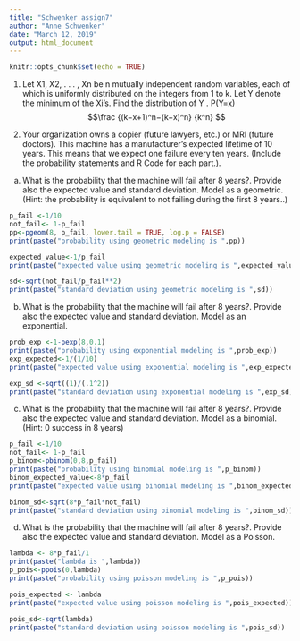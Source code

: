 ```yaml
---
title: "Schwenker assign7"
author: "Anne Schwenker"
date: "March 12, 2019"
output: html_document
---
```


```r
knitr::opts_chunk$set(echo = TRUE)
```
1. Let X1, X2, . . . , Xn be n mutually independent random variables, each of
which is uniformly distributed on the integers from 1 to k. Let Y denote the
minimum of the Xi’s. Find the distribution of Y .
 P(Y=x)  $$\frac {(k−x+1)^n−(k−x)^n} {k^n} $$

2. Your organization owns a copier (future lawyers, etc.) or MRI (future doctors).
This machine has a manufacturer’s expected lifetime of 10 years. This means
that we expect one failure every ten years. (Include the probability statements
and R Code for each part.).
a. What is the probability that the machine will fail after 8 years?. Provide also the
expected value and standard deviation. Model as a geometric. (Hint: the probability is
equivalent to not failing during the first 8 years..)
```r
p_fail <-1/10
not_fail<- 1-p_fail
pp<-pgeom(8, p_fail, lower.tail = TRUE, log.p = FALSE)
print(paste("probability using geometric modeling is ",pp))

expected_value<-1/p_fail
print(paste("expected value using geometric modeling is ",expected_value))

sd<-sqrt(not_fail/p_fail**2)
print(paste("standard deviation using geometric modeling is ",sd))

```


b. What is the probability that the machine will fail after 8 years?. Provide also the
expected value and standard deviation. Model as an exponential.
```r
prob_exp <-1-pexp(8,0.1)
print(paste("probability using exponential modeling is ",prob_exp))
exp_expected<-1/(1/10)
print(paste("expected value using exponential modeling is ",exp_expected))

exp_sd <-sqrt((1)/(.1^2))
print(paste("standard deviation using exponential modeling is ",exp_sd))

```

c. What is the probability that the machine will fail after 8 years?. Provide also the
expected value and standard deviation. Model as a binomial. (Hint: 0 success in 8
years)

```r
p_fail <-1/10
not_fail<- 1-p_fail
p_binom<-pbinom(0,8,p_fail)
print(paste("probability using binomial modeling is ",p_binom))
binom_expected_value<-8*p_fail
print(paste("expected value using binomial modeling is ",binom_expected_value))

binom_sd<-sqrt(8*p_fail*not_fail)
print(paste("standard deviation using binomial modeling is ",binom_sd))

```

d. What is the probability that the machine will fail after 8 years?. Provide also the
expected value and standard deviation. Model as a Poisson. 
```r
lambda <- 8*p_fail/1
print(paste("lambda is ",lambda))
p_pois<-ppois(0,lambda)
print(paste("probability using poisson modeling is ",p_pois))

pois_expected <- lambda
print(paste("expected value using poisson modeling is ",pois_expected))

pois_sd<-sqrt(lambda)
print(paste("standard deviation using poisson modeling is ",pois_sd))

```

